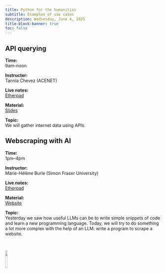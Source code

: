 ```yaml
---
title: Python for the humanities
subtitle: Examples of use cases
description: Wednesday, June 4, 2025
title-block-banner: true
toc: false
---
```


## API querying

:::{.topdef}

**Time:** \
9am–noon

**Instructor:** \
Tannia Chevez (ACENET)

**Live notes:** \
[Etherpad](https://etherpad.wikimedia.org/p/dhsi25)

**Material:** \
[Slides](https://docs.google.com/presentation/d/e/2PACX-1vTn0lqZrMbfUAUVaMSdAkLeHy3eJoNsczElUZvl87ou6OO5amDkf9aAetYdqqKGIg/pub?start=false&loop=false&delayms=3000#slide=id.p1)

**Topic:** \
We will gather internet data using APIs.

:::

## Webscraping with AI

:::{.topdef}

**Time:** \
1pm–4pm

**Instructor:** \
Marie-Hélène Burle (Simon Fraser University)

**Live notes:** \
[Etherpad](https://etherpad.wikimedia.org/p/dhsi25)

**Material:** \
[Website](https://mint.westdri.ca/python/llm_webscraping)

**Topic:** \
Yesterday we saw how useful LLMs can be to write simple snippets of code and learn a new programming language. Today, we will try to do something a lot more complex with the help of an LLM: write a program to scrape a website.

:::

<br>

![](/img/logo_dhsi.png){fig-alt="frontlogo" fig-align="center" width="12%"}
